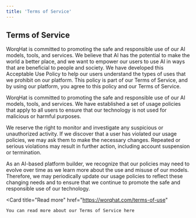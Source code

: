 ```yaml
---
title: 'Terms of Service'
---
```


## Terms of Service
WorqHat is committed to promoting the safe and responsible use of our AI models, tools, and services. We believe that AI has the potential to make the world a better place, and we want to empower our users to use AI in ways that are beneficial to people and society. We have developed this Acceptable Use Policy to help our users understand the types of uses that we prohibit on our platform. This policy is part of our Terms of Service, and by using our platform, you agree to this policy and our Terms of Service.

WorqHat is committed to promoting the safe and responsible use of our AI models, tools, and services. We have established a set of usage policies that apply to all users to ensure that our technology is not used for malicious or harmful purposes.

We reserve the right to monitor and investigate any suspicious or unauthorized activity. If we discover that a user has violated our usage policies, we may ask them to make the necessary changes. Repeated or serious violations may result in further action, including account suspension or termination.

As an AI-based platform builder, we recognize that our policies may need to evolve over time as we learn more about the use and misuse of our models. Therefore, we may periodically update our usage policies to reflect these changing needs and to ensure that we continue to promote the safe and responsible use of our technology.

<Card
    title="Read more"
    href="https://worqhat.com/terms-of-use"
  >
    You can read more about our Terms of Service here
  </Card>